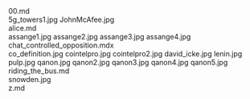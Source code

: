     
<div className="w-full md:max-w-[80rem] float-right italic">
	<MD_00_md />
	00.md
</div>
<PopImage className="sm:float-right clear-right m-auto sm:m-1 sm:ml-4" src={JPG_5g_towers1_jpg} width={384} alt="5g_towers1.jpg">
	5g_towers1.jpg
</PopImage>
<PopImage className="sm:float-left clear-left m-auto sm:m-1 sm:mr-4" src={JPG_JohnMcAfee_jpg} width={384} alt="JohnMcAfee.jpg">
	JohnMcAfee.jpg
</PopImage>
<div className="w-full md:max-w-[80rem] float-right italic">
	<MD_alice_md />
	alice.md
</div>
<PopImage className="sm:float-right clear-right m-auto sm:m-1 sm:ml-4" src={JPG_assange1_jpg} width={384} alt="assange1.jpg">
	assange1.jpg
</PopImage>
<PopImage className="sm:float-left clear-left m-auto sm:m-1 sm:mr-4" src={JPG_assange2_jpg} width={384} alt="assange2.jpg">
	assange2.jpg
</PopImage>
<PopImage className="sm:float-right clear-right m-auto sm:m-1 sm:ml-4" src={JPG_assange3_jpg} width={384} alt="assange3.jpg">
	assange3.jpg
</PopImage>
<PopImage className="sm:float-left clear-left m-auto sm:m-1 sm:mr-4" src={JPG_assange4_jpg} width={384} alt="assange4.jpg">
	assange4.jpg
</PopImage>
<div className="w-full md:max-w-[80rem] float-right italic">
	<MDX_chat_controlled_opposition_mdx />
	chat_controlled_opposition.mdx
</div>
<PopImage className="sm:float-right clear-right m-auto sm:m-1 sm:ml-4" src={JPG_co_definition_jpg} width={384} alt="co_definition.jpg">
	co_definition.jpg
</PopImage>
<PopImage className="sm:float-left clear-left m-auto sm:m-1 sm:mr-4" src={JPG_cointelpro_jpg} width={384} alt="cointelpro.jpg">
	cointelpro.jpg
</PopImage>
<PopImage className="sm:float-right clear-right m-auto sm:m-1 sm:ml-4" src={JPG_cointelpro2_jpg} width={384} alt="cointelpro2.jpg">
	cointelpro2.jpg
</PopImage>
<PopImage className="sm:float-left clear-left m-auto sm:m-1 sm:mr-4" src={JPG_david_icke_jpg} width={384} alt="david_icke.jpg">
	david_icke.jpg
</PopImage>
<PopImage className="sm:float-right clear-right m-auto sm:m-1 sm:ml-4" src={JPG_lenin_jpg} width={384} alt="lenin.jpg">
	lenin.jpg
</PopImage>
<PopImage className="sm:float-left clear-left m-auto sm:m-1 sm:mr-4" src={JPG_pulp_jpg} width={384} alt="pulp.jpg">
	pulp.jpg
</PopImage>
<PopImage className="sm:float-right clear-right m-auto sm:m-1 sm:ml-4" src={JPG_qanon_jpg} width={384} alt="qanon.jpg">
	qanon.jpg
</PopImage>
<PopImage className="sm:float-left clear-left m-auto sm:m-1 sm:mr-4" src={JPG_qanon2_jpg} width={384} alt="qanon2.jpg">
	qanon2.jpg
</PopImage>
<PopImage className="sm:float-right clear-right m-auto sm:m-1 sm:ml-4" src={JPG_qanon3_jpg} width={384} alt="qanon3.jpg">
	qanon3.jpg
</PopImage>
<PopImage className="sm:float-left clear-left m-auto sm:m-1 sm:mr-4" src={JPG_qanon4_jpg} width={384} alt="qanon4.jpg">
	qanon4.jpg
</PopImage>
<PopImage className="sm:float-right clear-right m-auto sm:m-1 sm:ml-4" src={JPG_qanon5_jpg} width={384} alt="qanon5.jpg">
	qanon5.jpg
</PopImage>
<div className="w-full md:max-w-[80rem] float-right italic">
	<MD_riding_the_bus_md />
	riding_the_bus.md
</div>
<PopImage className="sm:float-left clear-left m-auto sm:m-1 sm:mr-4" src={JPG_snowden_jpg} width={384} alt="snowden.jpg">
	snowden.jpg
</PopImage>
<div className="w-full md:max-w-[80rem] float-right italic">
	<MD_z_md />
	z.md
</div>
